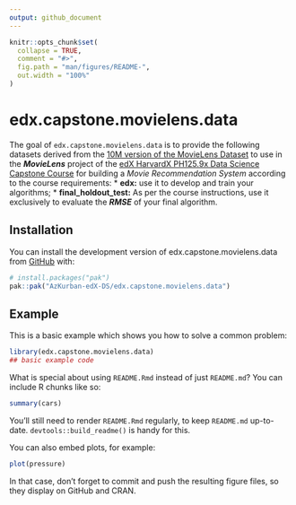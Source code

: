 ```yaml
---
output: github_document
---
```


<!-- README.md is generated from README.Rmd. Please edit that file -->

```r
knitr::opts_chunk$set(
  collapse = TRUE,
  comment = "#>",
  fig.path = "man/figures/README-",
  out.width = "100%"
)
```

# edx.capstone.movielens.data

<!-- badges: start -->
<!-- badges: end -->

The goal of `edx.capstone.movielens.data`  is to provide the following datasets derived from the  [10M version of the MovieLens Dataset](http://grouplens.org/datasets/movielens/10m/) to use in the _**MovieLens**_ project of the [edX HarvardX PH125.9x Data Science Capstone Course](https://learning.edx.org/course/course-v1:HarvardX+PH125.9x+3T2024/home) for building a _Movie Recommendation System_ according to the course requirements:
* **edx:** use it to develop and train your algorithms;
* **final_holdout_test:** As per the course instructions, use it exclusively to evaluate the _**RMSE**_ of your final algorithm.


## Installation

You can install the development version of edx.capstone.movielens.data from [GitHub](https://github.com/) with:

``` r
# install.packages("pak")
pak::pak("AzKurban-edX-DS/edx.capstone.movielens.data")
```

## Example

This is a basic example which shows you how to solve a common problem:

```r
library(edx.capstone.movielens.data)
## basic example code
```

What is special about using `README.Rmd` instead of just `README.md`? You can include R chunks like so:

```r
summary(cars)
```

You'll still need to render `README.Rmd` regularly, to keep `README.md` up-to-date. `devtools::build_readme()` is handy for this.

You can also embed plots, for example:

```r
plot(pressure)
```

In that case, don't forget to commit and push the resulting figure files, so they display on GitHub and CRAN.
